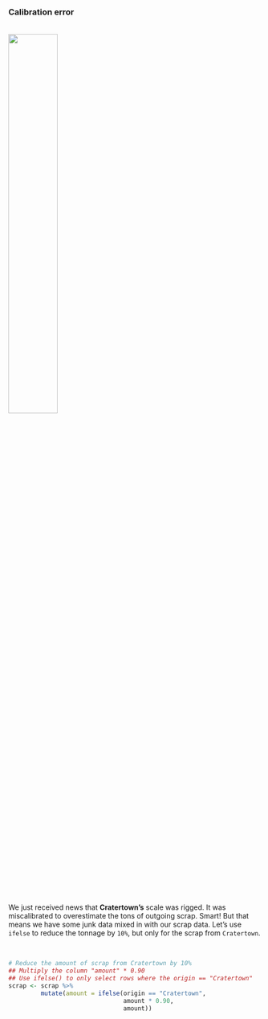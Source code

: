 
### Calibration error {-}

![](../images/cratertown.png){align="left" style="width: 44%; margin-top: 18px; margin-right: 24px;"}

We just received news that __Cratertown's__ scale was rigged. It was miscalibrated to overestimate the tons of outgoing scrap. Smart! But that means we have some junk data mixed in with our scrap data. Let's use `ifelse` to reduce the tonnage by `10%`, but only for the scrap from `Cratertown`.

<br>

<div style="clear: both;"></div>

```r
# Reduce the amount of scrap from Cratertown by 10%
## Multiply the column "amount" * 0.90 
## Use ifelse() to only select rows where the origin == "Cratertown"
scrap <- scrap %>% 
         mutate(amount = ifelse(origin == "Cratertown", 
                                amount * 0.90, 
                                amount))
```

<br>
